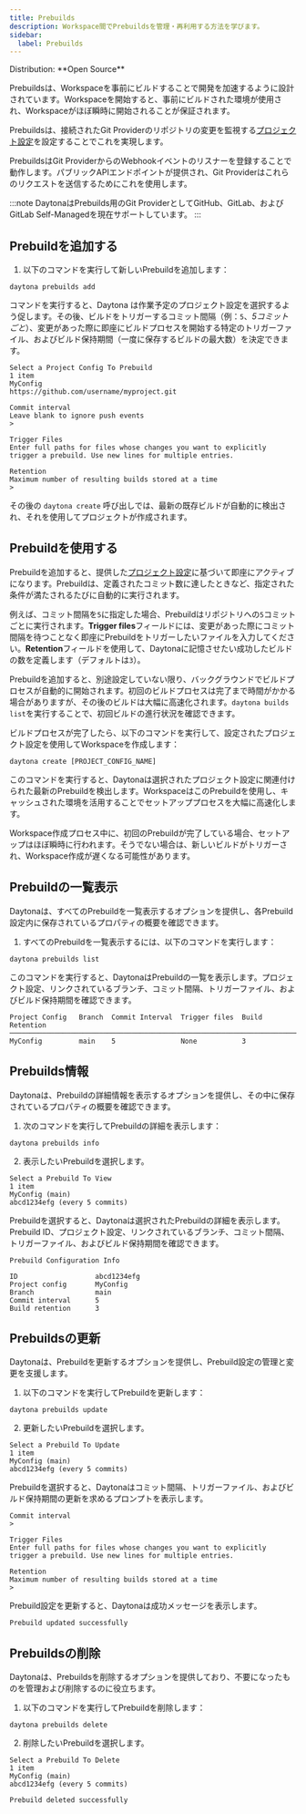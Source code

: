 ```yaml
---
title: Prebuilds
description: Workspace間でPrebuildsを管理・再利用する方法を学びます。
sidebar:
  label: Prebuilds
---
```



<Label>
  Distribution: **Open Source**
</Label>

Prebuildsは、Workspaceを事前にビルドすることで開発を加速するように設計されています。Workspaceを開始すると、事前にビルドされた環境が使用され、Workspaceがほぼ瞬時に開始されることが保証されます。

Prebuildsは、接続されたGit Providerのリポジトリの変更を監視する[プロジェクト設定](/docs/ja/usage/projects#project-configuration)を設定することでこれを実現します。

PrebuildsはGit ProviderからのWebhookイベントのリスナーを登録することで動作します。パブリックAPIエンドポイントが提供され、Git Providerはこれらのリクエストを送信するためにこれを使用します。

:::note
DaytonaはPrebuilds用のGit ProviderとしてGitHub、GitLab、およびGitLab Self-Managedを現在サポートしています。
:::

## Prebuildを追加する

1. 以下のコマンドを実行して新しいPrebuildを追加します：

```shell
daytona prebuilds add
```

コマンドを実行すると、Daytona は作業予定のプロジェクト設定を選択するよう促します。その後、ビルドをトリガーするコミット間隔（例：`5`、_5コミットごと_）、変更があった際に即座にビルドプロセスを開始する特定のトリガーファイル、およびビルド保持期間（一度に保存するビルドの最大数）を決定できます。

```text
Select a Project Config To Prebuild
1 item
MyConfig
https://github.com/username/myproject.git
```

```text
Commit interval
Leave blank to ignore push events
>
```

```text
Trigger Files
Enter full paths for files whose changes you want to explicitly trigger a prebuild. Use new lines for multiple entries.
```

```text
Retention
Maximum number of resulting builds stored at a time
>
```

その後の `daytona create` 呼び出しでは、最新の既存ビルドが自動的に検出され、それを使用してプロジェクトが作成されます。

## Prebuildを使用する

Prebuildを追加すると、提供した[プロジェクト設定](/docs/ja/usage/projects#project-configuration)に基づいて即座にアクティブになります。Prebuildは、定義されたコミット数に達したときなど、指定された条件が満たされるたびに自動的に実行されます。

例えば、コミット間隔を`5`に指定した場合、Prebuildはリポジトリへの`5`コミットごとに実行されます。**Trigger files**フィールドには、変更があった際にコミット間隔を待つことなく即座にPrebuildをトリガーしたいファイルを入力してください。**Retention**フィールドを使用して、Daytonaに記憶させたい成功したビルドの数を定義します（デフォルトは`3`）。

Prebuildを追加すると、別途設定していない限り、バックグラウンドでビルドプロセスが自動的に開始されます。初回のビルドプロセスは完了まで時間がかかる場合がありますが、その後のビルドは大幅に高速化されます。`daytona builds list`を実行することで、初回ビルドの進行状況を確認できます。

ビルドプロセスが完了したら、以下のコマンドを実行して、設定されたプロジェクト設定を使用してWorkspaceを作成します：

```shell
daytona create [PROJECT_CONFIG_NAME]
```

このコマンドを実行すると、Daytonaは選択されたプロジェクト設定に関連付けられた最新のPrebuildを検出します。WorkspaceはこのPrebuildを使用し、キャッシュされた環境を活用することでセットアッププロセスを大幅に高速化します。

Workspace作成プロセス中に、初回のPrebuildが完了している場合、セットアップはほぼ瞬時に行われます。そうでない場合は、新しいビルドがトリガーされ、Workspace作成が遅くなる可能性があります。

## Prebuildの一覧表示

Daytonaは、すべてのPrebuildを一覧表示するオプションを提供し、各Prebuild設定内に保存されているプロパティの概要を確認できます。

1. すべてのPrebuildを一覧表示するには、以下のコマンドを実行します：

```shell
daytona prebuilds list
```

このコマンドを実行すると、DaytonaはPrebuildの一覧を表示します。プロジェクト設定、リンクされているブランチ、コミット間隔、トリガーファイル、およびビルド保持期間を確認できます。

```text
Project Config   Branch  Commit Interval  Trigger files  Build Retention
────────────────────────────────────────────────────────────────────────
MyConfig         main    5                None           3
```

## Prebuilds情報

Daytonaは、Prebuildの詳細情報を表示するオプションを提供し、その中に保存されているプロパティの概要を確認できます。

1. 次のコマンドを実行してPrebuildの詳細を表示します：

```shell
daytona prebuilds info
```

2. 表示したいPrebuildを選択します。

```text
Select a Prebuild To View
1 item
MyConfig (main)                                                              
abcd1234efg (every 5 commits)
```

Prebuildを選択すると、Daytonaは選択されたPrebuildの詳細を表示します。Prebuild ID、プロジェクト設定、リンクされているブランチ、コミット間隔、トリガーファイル、およびビルド保持期間を確認できます。

```text
Prebuild Configuration Info                                                                   
                                                                                             
ID                   abcd1234efg
Project config       MyConfig
Branch               main
Commit interval      5
Build retention      3
```

## Prebuildsの更新

Daytonaは、Prebuildを更新するオプションを提供し、Prebuild設定の管理と変更を支援します。

1. 以下のコマンドを実行してPrebuildを更新します：

```shell
daytona prebuilds update
```

2. 更新したいPrebuildを選択します。

```text
Select a Prebuild To Update
1 item
MyConfig (main)                                                              
abcd1234efg (every 5 commits)
```

Prebuildを選択すると、Daytonaはコミット間隔、トリガーファイル、およびビルド保持期間の更新を求めるプロンプトを表示します。

```text
Commit interval
>
```

```text
Trigger Files
Enter full paths for files whose changes you want to explicitly trigger a prebuild. Use new lines for multiple entries.
```

```text
Retention
Maximum number of resulting builds stored at a time
>
```

Prebuild設定を更新すると、Daytonaは成功メッセージを表示します。

```text
Prebuild updated successfully
```

## Prebuildsの削除

Daytonaは、Prebuildsを削除するオプションを提供しており、不要になったものを管理および削除するのに役立ちます。

1. 以下のコマンドを実行してPrebuildを削除します：

```shell
daytona prebuilds delete
```

2. 削除したいPrebuildを選択します。

```text
Select a Prebuild To Delete
1 item
MyConfig (main)
abcd1234efg (every 5 commits)
```

```text
Prebuild deleted successfully
```
